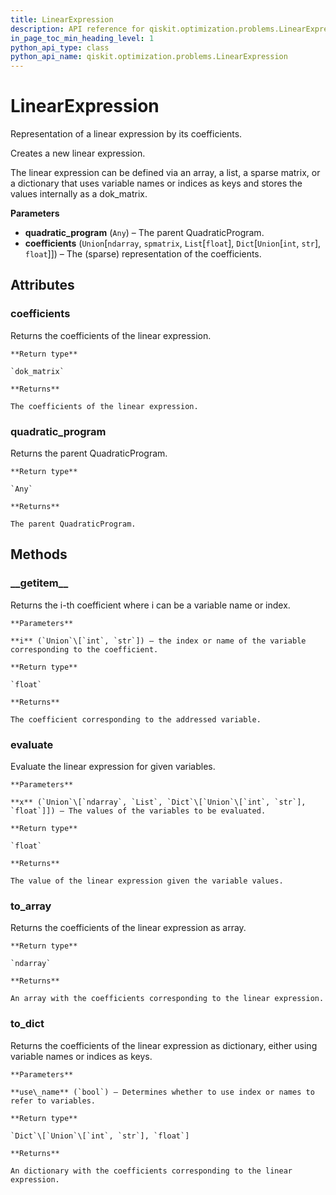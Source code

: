 ```yaml
---
title: LinearExpression
description: API reference for qiskit.optimization.problems.LinearExpression
in_page_toc_min_heading_level: 1
python_api_type: class
python_api_name: qiskit.optimization.problems.LinearExpression
---
```


# LinearExpression

<Class id="qiskit.optimization.problems.LinearExpression" isDedicatedPage={true} github="https://github.com/qiskit-community/qiskit-aqua/tree/stable/0.7/qiskit/optimization/problems/linear_expression.py" signature="LinearExpression(quadratic_program, coefficients)">
  Representation of a linear expression by its coefficients.

  Creates a new linear expression.

  The linear expression can be defined via an array, a list, a sparse matrix, or a dictionary that uses variable names or indices as keys and stores the values internally as a dok\_matrix.

  **Parameters**

  *   **quadratic\_program** (`Any`) – The parent QuadraticProgram.
  *   **coefficients** (`Union`\[`ndarray`, `spmatrix`, `List`\[`float`], `Dict`\[`Union`\[`int`, `str`], `float`]]) – The (sparse) representation of the coefficients.

  ## Attributes

  ### coefficients

  <Attribute id="qiskit.optimization.problems.LinearExpression.coefficients" signature="scipy.sparse.dok.dok_matrix">
    Returns the coefficients of the linear expression.

    **Return type**

    `dok_matrix`

    **Returns**

    The coefficients of the linear expression.
  </Attribute>

  ### quadratic\_program

  <Attribute id="qiskit.optimization.problems.LinearExpression.quadratic_program" signature="Any">
    Returns the parent QuadraticProgram.

    **Return type**

    `Any`

    **Returns**

    The parent QuadraticProgram.
  </Attribute>

  ## Methods

  ### \_\_getitem\_\_

  <Function id="qiskit.optimization.problems.LinearExpression.__getitem__" signature="LinearExpression.__getitem__(i)">
    Returns the i-th coefficient where i can be a variable name or index.

    **Parameters**

    **i** (`Union`\[`int`, `str`]) – the index or name of the variable corresponding to the coefficient.

    **Return type**

    `float`

    **Returns**

    The coefficient corresponding to the addressed variable.
  </Function>

  ### evaluate

  <Function id="qiskit.optimization.problems.LinearExpression.evaluate" signature="LinearExpression.evaluate(x)">
    Evaluate the linear expression for given variables.

    **Parameters**

    **x** (`Union`\[`ndarray`, `List`, `Dict`\[`Union`\[`int`, `str`], `float`]]) – The values of the variables to be evaluated.

    **Return type**

    `float`

    **Returns**

    The value of the linear expression given the variable values.
  </Function>

  ### to\_array

  <Function id="qiskit.optimization.problems.LinearExpression.to_array" signature="LinearExpression.to_array()">
    Returns the coefficients of the linear expression as array.

    **Return type**

    `ndarray`

    **Returns**

    An array with the coefficients corresponding to the linear expression.
  </Function>

  ### to\_dict

  <Function id="qiskit.optimization.problems.LinearExpression.to_dict" signature="LinearExpression.to_dict(use_name=False)">
    Returns the coefficients of the linear expression as dictionary, either using variable names or indices as keys.

    **Parameters**

    **use\_name** (`bool`) – Determines whether to use index or names to refer to variables.

    **Return type**

    `Dict`\[`Union`\[`int`, `str`], `float`]

    **Returns**

    An dictionary with the coefficients corresponding to the linear expression.
  </Function>
</Class>

